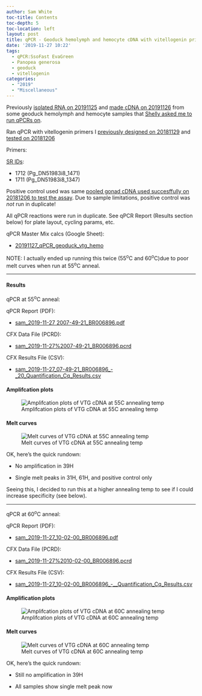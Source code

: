 ```yaml
---
author: Sam White
toc-title: Contents
toc-depth: 5
toc-location: left
layout: post
title: qPCR - Geoduck hemolymph and hemocyte cDNA with vitellogenin primers
date: '2019-11-27 10:22'
tags:
  - qPCR:SsoFast EvaGreen
  - Panopea generosa
  - geoduck
  - vitellogenin
categories:
  - "2019"
  - "Miscellaneous"
---
```

Previously [isolated RNA on 20191125](https://robertslab.github.io/sams-notebook/posts/2019/2019-11-25-RNA-Isolation-and-Quantification-Geoduck-hemolymph-and-hemocyte-samples/) and [made cDNA on 20191126](https://robertslab.github.io/sams-notebook/2019/11/26/Reverse-Transcription-P.generosa-DNased-Hemolypmh-and-Hemocyte-RNA-from-20191125/) from some geoduck hemolymph and hemocyte samples that [Shelly asked me to run qPCRs on](https://github.com/RobertsLab/resources/issues/763).

Ran qPCR with vitellogenin primers I [previously designed on 20181129](https://robertslab.github.io/sams-notebook/posts/2018/2018-11-29-Primer-Design-Geoduck-Vitellogenin-using-Primer3/) and [tested on 20181206](https://robertslab.github.io/sams-notebook/2018/12/06/qPCR-Geoduck-gonad-cDNA-with-vitellogenin-primers/)

Primers:

[SR IDs](https://docs.google.com/spreadsheets/d/14m2kkFhxcoKWWIGoAD_7VOVsAg9wilME2UcSLqfnqLI/edit?usp=sharing&authkey=CP736rQK):

- 1712 (Pg_DN51983i8_1471)
- 1711 (Pg_DN51983i8_1347)

Positive control used was same [pooled gonad cDNA used succesffully on 20181206 to test the assay](https://robertslab.github.io/sams-notebook/posts/2018/2018-12-06-qPCR---Geoduck-gonad-cDNA-with-vitellogenin-primers/). Due to sample limitations, positive control was _not_ run in duplicate!

All qPCR reactions were run in duplicate. See qPCR Report (Results section below) for plate layout, cycling params, etc.

qPCR Master Mix calcs (Google Sheet):

- [20191127_qPCR_geoduck_vtg_hemo](https://docs.google.com/spreadsheets/d/16kMsHtiXdc94nVEcCczZBqqogyEsJ-qvm0jwOp55JFU/edit?usp=sharing)

NOTE: I actually ended up running this twice (55<sup>o</sup>C and 60<sup>o</sup>C)due to poor melt curves when run at 55<sup>o</sup>C anneal.

---

#### Results

qPCR at 55<sup>o</sup>C anneal:

qPCR Report (PDF):

- [sam_2019-11-27 2007-49-21_BR006896.pdf](https://owl.fish.washington.edu/Athaliana/qPCR_data/qPCR_reports/sam_2019-11-27%2007-49-21_BR006896.pdf)

CFX Data File (PCRD):

- [sam_2019-11-27%2007-49-21_BR006896.pcrd](https://owl.fish.washington.edu/scaphapoda/qPCR_data/cfx_connect_data/sam_2019-11-27%2007-49-21_BR006896.pcrd)


CFX Results File (CSV):

- [sam_2019-11-27_07-49-21_BR006896_-_20_Quantification_Cq_Results.csv](https://owl.fish.washington.edu/Athaliana/qPCR_data/sam_2019-11-27_07-49-21_BR006896_-%20_Quantification_Cq_Results.csv)


#### Amplifcation plots

![Amplifcation plots of VTG cDNA at 55C annealing temp](https://owl.fish.washington.edu/Athaliana/qPCR_data/sam_2019-11-27_07-49-21_amp_plots.png)

#### Melt curves
![Melt curves of VTG cDNA at 55C annealing temp](https://owl.fish.washington.edu/Athaliana/qPCR_data/sam_2019-11-27_07-49-21_melt_plots.png)


OK, here's the quick rundown:

- No amplification in 39H

- Single melt peaks in 31H, 61H, and positive control only

Seeing this, I decided to run this at a higher annealing temp to see if I could increase specificity (see below).



---

qPCR at 60<sup>o</sup>C anneal:

qPCR Report (PDF):

- [sam_2019-11-27_10-02-00_BR006896.pdf](https://owl.fish.washington.edu/Athaliana/qPCR_data/qPCR_reports/sam_2019-11-27_10-02-00_BR006896.pdf)

CFX Data File (PCRD):

- [sam_2019-11-27%2010-02-00_BR006896.pcrd](https://owl.fish.washington.edu/scaphapoda/qPCR_data/cfx_connect_data/sam_2019-11-27%2010-02-00_BR006896.pcrd)

CFX Results File (CSV):

- [sam_2019-11-27_10-02-00_BR006896_-__Quantification_Cq_Results.csv](https://owl.fish.washington.edu/Athaliana/qPCR_data/sam_2019-11-27_10-02-00_BR006896_-__Quantification_Cq_Results.csv)


#### Amplification plots

![Amplifcation plots of VTG cDNA at 60C annealing temp](https://owl.fish.washington.edu/Athaliana/qPCR_data/sam_2019-11-27_10-02-00_amp_plots.png)

#### Melt curves

![Melt curves of VTG cDNA at 60C annealing temp](https://owl.fish.washington.edu/Athaliana/qPCR_data/sam_2019-11-27_10-02-00_melt_plots.png)


OK, here's the quick rundown:

- Still no amplification in 39H

- All samples show single melt peak now
